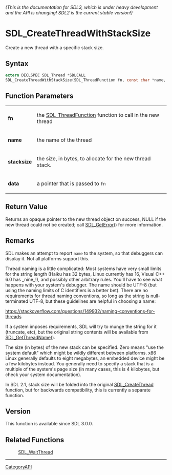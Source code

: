 ====== (This is the documentation for SDL3, which is under heavy development and the API is changing! SDL2 is the current stable version!) ======
= SDL_CreateThreadWithStackSize =

Create a new thread with a specific stack size.

== Syntax ==

<syntaxhighlight lang='c'>
extern DECLSPEC SDL_Thread *SDLCALL
SDL_CreateThreadWithStackSize(SDL_ThreadFunction fn, const char *name, const size_t stacksize, void *data);
</syntaxhighlight>

== Function Parameters ==

{|
|'''fn'''
|the [[SDL_ThreadFunction]] function to call in the new thread
|-
|'''name'''
|the name of the thread
|-
|'''stacksize'''
|the size, in bytes, to allocate for the new thread stack.
|-
|'''data'''
|a pointer that is passed to <code>fn</code>
|}

== Return Value ==

Returns an opaque pointer to the new thread object on success, NULL if the
new thread could not be created; call [[SDL_GetError]]() for more
information.

== Remarks ==

SDL makes an attempt to report <code>name</code> to the system, so that
debuggers can display it. Not all platforms support this.

Thread naming is a little complicated: Most systems have very small limits
for the string length (Haiku has 32 bytes, Linux currently has 16, Visual
C++ 6.0 has _nine_!), and possibly other arbitrary rules. You'll have to
see what happens with your system's debugger. The name should be UTF-8 (but
using the naming limits of C identifiers is a better bet). There are no
requirements for thread naming conventions, so long as the string is
null-terminated UTF-8, but these guidelines are helpful in choosing a name:

https://stackoverflow.com/questions/149932/naming-conventions-for-threads

If a system imposes requirements, SDL will try to munge the string for it
(truncate, etc), but the original string contents will be available from
[[SDL_GetThreadName]]().

The size (in bytes) of the new stack can be specified. Zero means "use the
system default" which might be wildly different between platforms. x86
Linux generally defaults to eight megabytes, an embedded device might be a
few kilobytes instead. You generally need to specify a stack that is a
multiple of the system's page size (in many cases, this is 4 kilobytes, but
check your system documentation).

In SDL 2.1, stack size will be folded into the original
[[SDL_CreateThread]] function, but for backwards compatibility, this is
currently a separate function.

== Version ==

This function is available since SDL 3.0.0.

== Related Functions ==

:[[SDL_WaitThread]]

----
[[CategoryAPI]]


